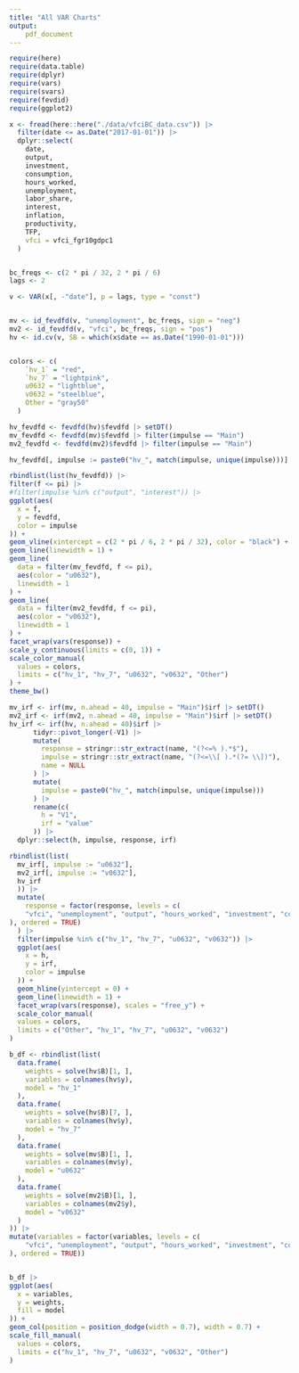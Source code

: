 ```yaml
---
title: "All VAR Charts"
output: 
    pdf_document
---
```


```r
require(here)
require(data.table)
require(dplyr)
require(vars)
require(svars)
require(fevdid)
require(ggplot2)
```

```r
x <- fread(here::here("./data/vfciBC_data.csv")) |>
  filter(date <= as.Date("2017-01-01")) |>
  dplyr::select(
    date,
    output,
    investment,
    consumption,
    hours_worked,
    unemployment,
    labor_share,
    interest,
    inflation,
    productivity,
    TFP,
    vfci = vfci_fgr10gdpc1
  )


bc_freqs <- c(2 * pi / 32, 2 * pi / 6)
lags <- 2

v <- VAR(x[, -"date"], p = lags, type = "const")


mv <- id_fevdfd(v, "unemployment", bc_freqs, sign = "neg")
mv2 <- id_fevdfd(v, "vfci", bc_freqs, sign = "pos")
hv <- id.cv(v, SB = which(x$date == as.Date("1990-01-01")))


colors <- c(
    `hv_1` = "red",
    `hv_7` = "lightpink",
    u0632 = "lightblue",
    v0632 = "steelblue",
    Other = "gray50"
  )
```


```r
hv_fevdfd <- fevdfd(hv)$fevdfd |> setDT()
mv_fevdfd <- fevdfd(mv)$fevdfd |> filter(impulse == "Main")
mv2_fevdfd <- fevdfd(mv2)$fevdfd |> filter(impulse == "Main")

hv_fevdfd[, impulse := paste0("hv_", match(impulse, unique(impulse)))]

rbindlist(list(hv_fevdfd)) |>
filter(f <= pi) |>
#filter(impulse %in% c("output", "interest")) |>
ggplot(aes(
  x = f,
  y = fevdfd,
  color = impulse
)) +
geom_vline(xintercept = c(2 * pi / 6, 2 * pi / 32), color = "black") +
geom_line(linewidth = 1) +
geom_line(
  data = filter(mv_fevdfd, f <= pi),
  aes(color = "u0632"),
  linewidth = 1
) +
geom_line(
  data = filter(mv2_fevdfd, f <= pi),
  aes(color = "v0632"),
  linewidth = 1
) +
facet_wrap(vars(response)) +
scale_y_continuous(limits = c(0, 1)) +
scale_color_manual(
  values = colors,
  limits = c("hv_1", "hv_7", "u0632", "v0632", "Other")
) +
theme_bw()
```


```r
mv_irf <- irf(mv, n.ahead = 40, impulse = "Main")$irf |> setDT()
mv2_irf <- irf(mv2, n.ahead = 40, impulse = "Main")$irf |> setDT()
hv_irf <- irf(hv, n.ahead = 40)$irf |>
      tidyr::pivot_longer(-V1) |>
      mutate(
        response = stringr::str_extract(name, "(?<=% ).*$"),
        impulse = stringr::str_extract(name, "(?<=\\[ ).*(?= \\])"),
        name = NULL
      ) |>
      mutate(
        impulse = paste0("hv_", match(impulse, unique(impulse)))
      ) |>
      rename(c(
        h = "V1",
        irf = "value"
      )) |>
  dplyr::select(h, impulse, response, irf)

rbindlist(list(
  mv_irf[, impulse := "u0632"],
  mv2_irf[, impulse := "v0632"],
  hv_irf
  )) |>
  mutate(
    response = factor(response, levels = c(
    "vfci", "unemployment", "output", "hours_worked", "investment", "consumption", "TFP", "productivity", "labor_share", "inflation", "interest"
), ordered = TRUE)
  ) |>
  filter(impulse %in% c("hv_1", "hv_7", "u0632", "v0632")) |>
  ggplot(aes(
    x = h,
    y = irf,
    color = impulse
  )) +
  geom_hline(yintercept = 0) +
  geom_line(linewidth = 1) +
  facet_wrap(vars(response), scales = "free_y") +
  scale_color_manual(
  values = colors,
  limits = c("Other", "hv_1", "hv_7", "u0632", "v0632")
) 
```

```r
b_df <- rbindlist(list(
  data.frame(
    weights = solve(hv$B)[1, ],
    variables = colnames(hv$y),
    model = "hv_1"
  ),
  data.frame(
    weights = solve(hv$B)[7, ],
    variables = colnames(hv$y),
    model = "hv_7"
  ),
  data.frame(
    weights = solve(mv$B)[1, ],
    variables = colnames(mv$y),
    model = "u0632"
  ),
  data.frame(
    weights = solve(mv2$B)[1, ],
    variables = colnames(mv2$y),
    model = "v0632"
  )
)) |>
mutate(variables = factor(variables, levels = c(
    "vfci", "unemployment", "output", "hours_worked", "investment", "consumption", "TFP", "productivity", "labor_share", "inflation", "interest"
), ordered = TRUE))


b_df |>
ggplot(aes(
  x = variables,
  y = weights,
  fill = model
)) +
geom_col(position = position_dodge(width = 0.7), width = 0.7) +
scale_fill_manual(
  values = colors,
  limits = c("hv_1", "hv_7", "u0632", "v0632", "Other")
)
```
